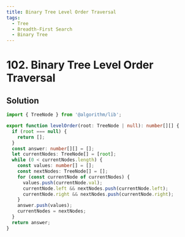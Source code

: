 ```yaml
---
title: Binary Tree Level Order Traversal
tags:
  - Tree
  - Breadth-First Search
  - Binary Tree
---
```


# 102. Binary Tree Level Order Traversal

<Badges>
  <LevelBadge level="medium" />
  <TopicBadge name="Tree" slug="tree" />
  <TopicBadge name="Breadth-First Search" slug="breadth-first-search" />
  <TopicBadge name="Binary Tree" slug="binary-tree" />
</Badges>

## Solution

```typescript filename="solution.ts" copy
import { TreeNode } from '@algorithm/lib';

export function levelOrder(root: TreeNode | null): number[][] {
  if (root === null) {
    return [];
  }
  const answer: number[][] = [];
  let currentNodes: TreeNode[] = [root];
  while (0 < currentNodes.length) {
    const values: number[] = [];
    const nextNodes: TreeNode[] = [];
    for (const currentNode of currentNodes) {
      values.push(currentNode.val);
      currentNode.left && nextNodes.push(currentNode.left);
      currentNode.right && nextNodes.push(currentNode.right);
    }
    answer.push(values);
    currentNodes = nextNodes;
  }
  return answer;
}
```

<ProblemLink
  codingSite="leetcode"
  href="https://leetcode.com/problems/binary-tree-level-order-traversal"
  title="Binary Tree Level Order Traversal"
/>
